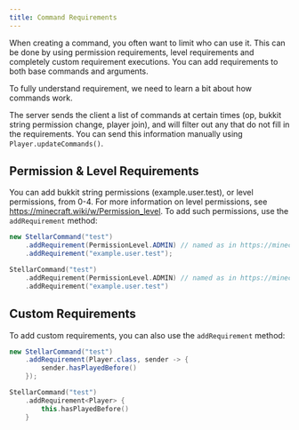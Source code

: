 ```yaml
---
title: Command Requirements
---
```


When creating a command, you often want to limit who can use it. This can be done by using permission requirements, level requirements and completely custom requirement executions. You can add requirements to both base commands and arguments.

To fully understand requirement, we need to learn a bit about how commands work.

The server sends the client a list of commands at certain times (op, bukkit string permission change, player join), and will filter out any that do not fill in the requirements. You can send this information manually using `Player.updateCommands()`.

## Permission & Level Requirements

You can add bukkit string permissions (example.user.test), or level permissions, from 0-4. For more information on level permissions, see https://minecraft.wiki/w/Permission_level. To add such permissions, use the `addRequirement` method:

```java tab="Java"
new StellarCommand("test")
    .addRequirement(PermissionLevel.ADMIN) // named as in https://minecraft.wiki/w/Permission_level
    .addRequirement("example.user.test");
```
```kotlin tab="Kotlin"
StellarCommand("test")
    .addRequirement(PermissionLevel.ADMIN) // named as in https://minecraft.wiki/w/Permission_level
    .addRequirement("example.user.test")
```

## Custom Requirements

To add custom requirements, you can also use the `addRequirement` method:

```java tab="Java"
new StellarCommand("test")
    .addRequirement(Player.class, sender -> {
        sender.hasPlayedBefore()
    });
```
```kotlin tab="Kotlin"
StellarCommand("test")
    .addRequirement<Player> {
        this.hasPlayedBefore()
    }
```